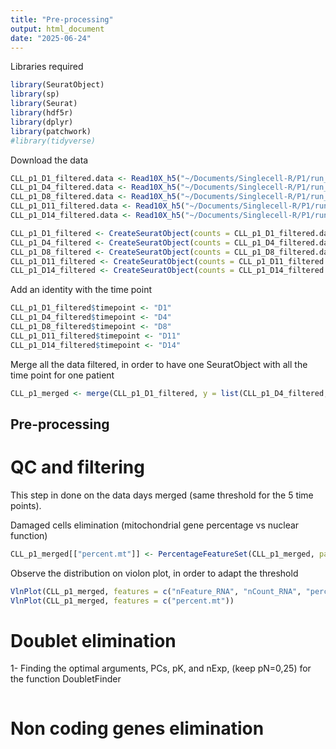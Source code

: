 ```yaml
---
title: "Pre-processing"
output: html_document
date: "2025-06-24"
---
```


Libraries required
```r
library(SeuratObject)
library(sp)
library(Seurat)
library(hdf5r)
library(dplyr)
library(patchwork)
#library(tidyverse)
```

Download the data
```r
CLL_p1_D1_filtered.data <- Read10X_h5("~/Documents/Singlecell-R/P1/run_count_J1/outs/filtered_feature_bc_matrix.h5")
CLL_p1_D4_filtered.data <- Read10X_h5("~/Documents/Singlecell-R/P1/run_count_J4/outs/filtered_feature_bc_matrix.h5")
CLL_p1_D8_filtered.data <- Read10X_h5("~/Documents/Singlecell-R/P1/run_count_J8/outs/filtered_feature_bc_matrix.h5")
CLL_p1_D11_filtered.data <- Read10X_h5("~/Documents/Singlecell-R/P1/run_count_J11/outs/filtered_feature_bc_matrix.h5")
CLL_p1_D14_filtered.data <- Read10X_h5("~/Documents/Singlecell-R/P1/run_count_J14/outs/filtered_feature_bc_matrix.h5")

CLL_p1_D1_filtered <- CreateSeuratObject(counts = CLL_p1_D1_filtered.data, project = "P1_D1_filtered")
CLL_p1_D4_filtered <- CreateSeuratObject(counts = CLL_p1_D4_filtered.data, project = "P1_D4_filtered")
CLL_p1_D8_filtered <- CreateSeuratObject(counts = CLL_p1_D8_filtered.data, project = "P1_D8_filtered")
CLL_p1_D11_filtered <- CreateSeuratObject(counts = CLL_p1_D11_filtered.data, project = "P1_D11_filtered")
CLL_p1_D14_filtered <- CreateSeuratObject(counts = CLL_p1_D14_filtered.data, project = "P1_D14_filtered")
```
Add an identity with the time point
```r
CLL_p1_D1_filtered$timepoint <- "D1"
CLL_p1_D4_filtered$timepoint <- "D4"
CLL_p1_D8_filtered$timepoint <- "D8"
CLL_p1_D11_filtered$timepoint <- "D11"
CLL_p1_D14_filtered$timepoint <- "D14"
```
Merge all the data filtered, in order to have one SeuratObject with all the time point for one patient
```r
CLL_p1_merged <- merge(CLL_p1_D1_filtered, y = list(CLL_p1_D4_filtered, CLL_p1_D8_filtered, CLL_p1_D11_filtered, CLL_p1_D14_filtered), add.cell.ids = c("D1", "D4", "D8", "D11", "D14"), merge.data =TRUE, project = "TimeCourse")
```

## Pre-processing

# QC and filtering 
This step in done on the data days merged (same threshold for the 5 time points).

Damaged cells elimination (mitochondrial gene percentage vs nuclear function)
```r
CLL_p1_merged[["percent.mt"]] <- PercentageFeatureSet(CLL_p1_merged, pattern = "^MT-")
```
Observe the distribution on violon plot, in order to adapt the threshold 
```r
VlnPlot(CLL_p1_merged, features = c("nFeature_RNA", "nCount_RNA", "percent.mt"), ncol = 3)
VlnPlot(CLL_p1_merged, features = c("percent.mt"))
```


# Doublet elimination

1- Finding the optimal arguments, PCs, pK, and nExp, (keep pN=0,25)  for the function DoubletFinder
```r

```

# Non coding genes elimination


